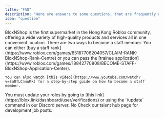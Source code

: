 ```yaml
---
title: "FAQ"
description: "Here are answers to some questions, that are frequently asked."
icon: "question"
---
```


<AccordionGroup>
  <Accordion title="What is BloxNShop Supermarket?" defaultOpen>
    BloxNShop is the first supermarket in the Hong Kong Roblox community, offering a wide variety of high-quality products and services all in one convenient location.
  </Accordion>
  <Accordion title="How can I become a staff member at BloxNShop?">
    There are two ways to become a staff member. You can either [buy a staff rank](https://www.roblox.com/games/85187706204057/CLAIM-RANK-BloxNShop-Rank-Centre) or you can pass the [trainee application](https://www.roblox.com/games/18842770808/BECOME-STAFF-BloxNShop-Application-Center).

    You can also watch [this video](https://www.youtube.com/watch?v=Sa8fLCanuKk) for a step-by-step guide on how to become a staff member.
  </Accordion>
  <Accordion title="I became a trainee/staff member at BloxNShop in the Roblox group. Why hasn't my role in this Discord server changed?">
    You must update your roles by going to [this link](https://blox.link/dashboard/user/verifications) or using the `/update` command in our Discord server.
  </Accordion>
  <Accordion title="Is BloxNShop for sale?">
    No
  </Accordion>
  <Accordion title="Can I join BloxNShop development team?">
    Check our talent hub page for development job posts.
  </Accordion>
</AccordionGroup>